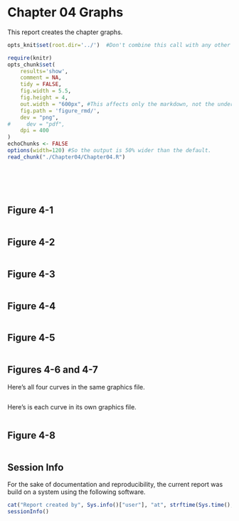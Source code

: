 Chapter 04 Graphs
=================================================
This report creates the chapter graphs.

<!--  Set the working directory to the repository's base directory; this assumes the report is nested inside of only one directory.-->
```r
opts_knit$set(root.dir='../')  #Don't combine this call with any other chunk -especially one that uses file paths.
```

<!-- Set the report-wide options, and point to the external code file. -->
```r
require(knitr)
opts_chunk$set(
    results='show', 
    comment = NA, 
    tidy = FALSE,
    fig.width = 5.5, 
    fig.height = 4, 
    out.width = "600px", #This affects only the markdown, not the underlying png file.  The height will be scaled appropriately.
    fig.path = 'figure_rmd/',     
    dev = "png",
#     dev = "pdf",
    dpi = 400
)
echoChunks <- FALSE
options(width=120) #So the output is 50% wider than the default.
read_chunk("./Chapter04/Chapter04.R") 
```
<!-- Load the packages.  Suppress the output when loading packages. --> 
```r
```

<!-- Load any Global functions and variables declared in the R file.  Suppress the output. --> 
```r
```

<!-- Declare any global functions specific to a Rmd output.  Suppress the output. --> 
```r
```

<!-- Load the datasets.   -->
```r
```

<!-- Tweak the datasets.   -->
```r
```

## Figure 4-1
```r
```
## Figure 4-2
```r
```
## Figure 4-3
```r
```
## Figure 4-4
```r
```
## Figure 4-5
```r
```
## Figures 4-6 and 4-7
Here's all four curves in the same graphics file.

```r
```

Here's is each curve in its own graphics file.

```r
```
## Figure 4-8
```r
```

## Session Info
For the sake of documentation and reproducibility, the current report was build on a system using the following software.

```r
cat("Report created by", Sys.info()["user"], "at", strftime(Sys.time(), "%F, %T %z"))
sessionInfo()
```
